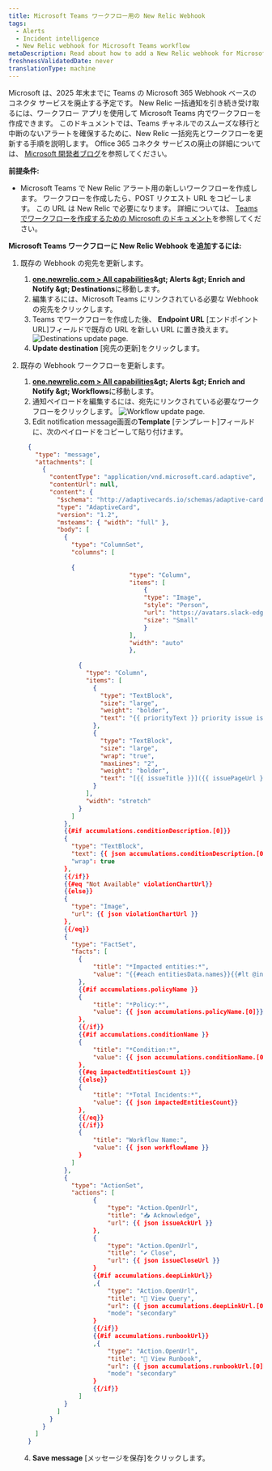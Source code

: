 ```yaml
---
title: Microsoft Teams ワークフロー用の New Relic Webhook
tags:
  - Alerts
  - Incident intelligence
  - New Relic webhook for Microsoft Teams workflow
metaDescription: Read about how to add a New Relic webhook for Microsoft Teams workflow.
freshnessValidatedDate: never
translationType: machine
---
```


Microsoft は、2025 年末までに Teams の Microsoft 365 Webhook ベースのコネクタ サービスを廃止する予定です。 New Relic 一括通知を引き続き受け取るには、ワークフロー アプリを使用して Microsoft Teams 内でワークフローを作成できます。 このドキュメントでは、Teams チャネルでのスムーズな移行と中断のないアラートを確保するために、New Relic 一括宛先とワークフローを更新する手順を説明します。 Office 365 コネクタ サービスの廃止の詳細については、 [Microsoft 開発者ブログ](https://devblogs.microsoft.com/microsoft365dev/retirement-of-office-365-connectors-within-microsoft-teams/)を参照してください。

**前提条件:**

* Microsoft Teams で New Relic アラート用の新しいワークフローを作成します。 ワークフローを作成したら、POST リクエスト URL をコピーします。 この URL は New Relic で必要になります。 詳細については、 [Teams でワークフローを作成するための Microsoft のドキュメント](https://support.microsoft.com/en-us/office/create-incoming-webhooks-with-workflows-for-microsoft-teams-8ae491c7-0394-4861-ba59-055e33f75498)を参照してください。

**Microsoft Teams ワークフローに New Relic Webhook を追加するには:**

1. 既存の Webhook の宛先を更新します。

   1. **[one.newrelic.com &gt; All capabilities](https://one.newrelic.com/all-capabilities)&amp;gt; Alerts &amp;gt; Enrich and Notify &amp;gt; Destinations**に移動します。
   2. 編集するには、Microsoft Teams にリンクされている必要な Webhook の宛先をクリックします。
   3. Teams でワークフローを作成した後、 **Endpoint URL** \[エンドポイント URL]フィールドで既存の URL を新しい URL に置き換えます。
      <img title="Destinations update page" alt="Destinations update page." src="/images/alerts_destination_enpointurl.webp" />
   4. **Update destination** \[宛先の更新]をクリックします。

2. 既存の Webhook ワークフローを更新します。

   1. **[one.newrelic.com &gt; All capabilities](https://one.newrelic.com/all-capabilities)&amp;gt; Alerts &amp;gt; Enrich and Notify &amp;gt; Workflows**に移動します。
   2. 通知ペイロードを編集するには、宛先にリンクされている必要なワークフローをクリックします。
      <img title="Workflow update page" alt="Workflow update page." src="/images/alerts_workflow_payload.webp" />
   3. <DNT>Edit notification message</DNT>画面の**Template** \[テンプレート]フィールドに、次のペイロードをコピーして貼り付けます。

   ```json
     {
       "type": "message",
       "attachments": [
         {
           "contentType": "application/vnd.microsoft.card.adaptive",
           "contentUrl": null,
           "content": {
             "$schema": "http://adaptivecards.io/schemas/adaptive-card.json",
             "type": "AdaptiveCard",
             "version": "1.2",
             "msteams": { "width": "full" },
             "body": [
               {
                 "type": "ColumnSet",
                 "columns": [
                 
                 {
                                 "type": "Column",
                                 "items": [
                                     {
                                     "type": "Image",
                                     "style": "Person",
                                     "url": "https://avatars.slack-edge.com/2022-06-02/3611814361970_f6a28959c2e7258660ea_512.png",
                                     "size": "Small"
                                     }
                                 ],
                                 "width": "auto"
                                 },
                 
                   {
                     "type": "Column",
                     "items": [
                       {
                         "type": "TextBlock",
                         "size": "large",
                         "weight": "bolder",
                         "text": "{{ priorityText }} priority issue is {{#if issueClosedAt}}CLOSED{{else}}{{#if issueAcknowledgedAt}}ACKNOWLEDGED{{else}}ACTIVATED{{/if}}{{/if}}"
                       },
                       {
                         "type": "TextBlock",
                         "size": "large",
                         "wrap": "true",
                         "maxLines": "2",
                         "weight": "bolder",
                         "text": "[{{ issueTitle }}]({{ issuePageUrl }})"
                       }
                     ],
                     "width": "stretch"
                   }
                 ]
               },
               {{#if accumulations.conditionDescription.[0]}}
               {
                 "type": "TextBlock",
                 "text": {{ json accumulations.conditionDescription.[0] }},
                 "wrap": true
               },
               {{/if}}
               {{#eq "Not Available" violationChartUrl}}
               {{else}}
               {
                 "type": "Image",
                 "url": {{ json violationChartUrl }}
               }, 
               {{/eq}}
               {
                 "type": "FactSet",
                 "facts": [
                   {
                       "title": "*Impacted entities:*",
                       "value": "{{#each entitiesData.names}}{{#lt @index 5}}{{this}}{{#unless @last}},{{/unless}}{{/lt}}{{/each}}"
                   },
                   {{#if accumulations.policyName }}
                   {
                       "title": "*Policy:*",
                       "value": {{ json accumulations.policyName.[0]}}
                   },
                   {{/if}}
                   {{#if accumulations.conditionName }}
                   {
                       "title": "*Condition:*",
                       "value": {{ json accumulations.conditionName.[0]}}
                   },
                   {{#eq impactedEntitiesCount 1}}
                   {{else}}
                   {
                       "title": "*Total Incidents:*",
                       "value": {{ json impactedEntitiesCount}}
                   },
                   {{/eq}}
                   {{/if}}
                   {
                       "title": "Workflow Name:",
                       "value": {{ json workflowName }}
                   }
                 ]
               }, 
               {
                 "type": "ActionSet",
                 "actions": [
                       {
                           "type": "Action.OpenUrl",
                           "title": "📥 Acknowledge",
                           "url": {{ json issueAckUrl }}
                       },
                       {
                           "type": "Action.OpenUrl",
                           "title": "✔️ Close",
                           "url": {{ json issueCloseUrl }}
                       }
                       {{#if accumulations.deepLinkUrl}}
                       ,{
                           "type": "Action.OpenUrl",
                           "title": "🔎 View Query",
                           "url": {{ json accumulations.deepLinkUrl.[0] }},
                           "mode": "secondary"
                       }
                       {{/if}}
                       {{#if accumulations.runbookUrl}}
                       ,{
                           "type": "Action.OpenUrl",
                           "title": "📕 View Runbook",
                           "url": {{ json accumulations.runbookUrl.[0] }},
                           "mode": "secondary"
                       }
                       {{/if}}
                   ]
               }
             ]
           }
         }
       ]
     }
   ```

   4. **Save message** \[メッセージを保存]をクリックします。